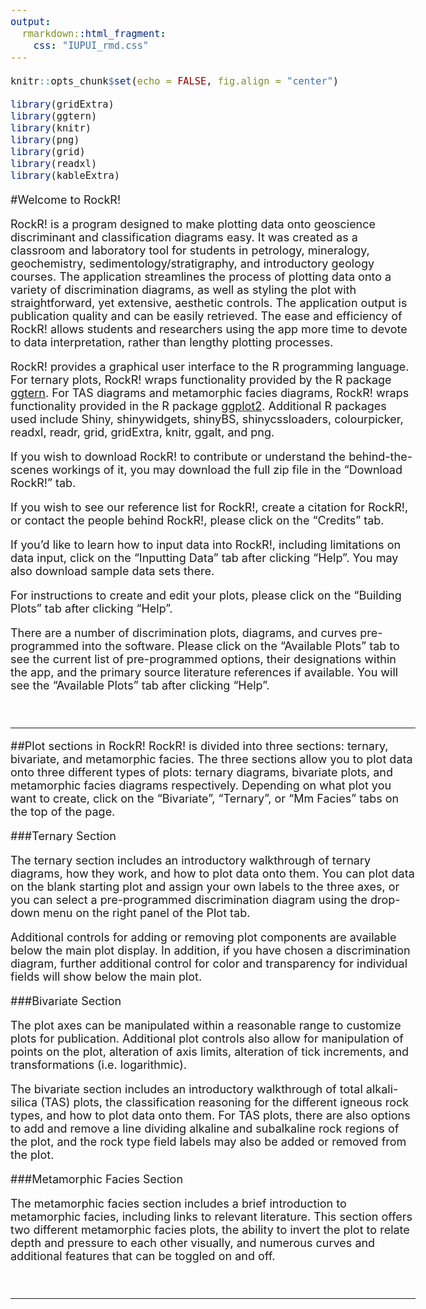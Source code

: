 ```yaml
---
output:
  rmarkdown::html_fragment:
    css: "IUPUI_rmd.css"
---
```


<style>
  body .main-container {
    max-width: 1400px;
  }
  
  body{ /* Normal  */
      font-size: 18px;
  }
</style>


```r
knitr::opts_chunk$set(echo = FALSE, fig.align = "center")

library(gridExtra)
library(ggtern)
library(knitr)
library(png)
library(grid)
library(readxl)
library(kableExtra)
```

#Welcome to RockR!

RockR! is a program designed to make plotting data onto geoscience discriminant and classification diagrams easy. It was created as a classroom and laboratory tool for students in petrology, mineralogy, geochemistry, sedimentology/stratigraphy, and introductory geology courses. The application streamlines the process of plotting data onto a variety of discrimination diagrams, as well as styling the plot with straightforward, yet extensive, aesthetic controls. The application output is publication quality and can be easily retrieved. The ease and efficiency of RockR! allows students and researchers using the app more time to devote to data interpretation, rather than lengthy plotting processes.

RockR! provides a graphical user interface to the R programming language. For ternary plots, RockR! wraps functionality provided by the R package <a href="http://www.ggtern.com/" target="_blank">ggtern</a>. For TAS diagrams and metamorphic facies diagrams, RockR! wraps functionality provided in the R package <a href="http://ggplot2.tidyverse.org/index.html" target="_blank">ggplot2</a>. Additional R packages used include Shiny, shinywidgets, shinyBS, shinycssloaders, colourpicker, readxl, readr, grid, gridExtra, knitr, ggalt, and png.

If you wish to download RockR! to contribute or understand the behind-the-scenes workings of it, you may download the full zip file in the "Download RockR!" tab.

If you wish to see our reference list for RockR!, create a citation for RockR!, or contact the people behind RockR!, please click on the "Credits" tab.

If you'd like to learn how to input data into RockR!, including limitations on data input, click on the "Inputting Data" tab after clicking "Help". You may also download sample data sets there.

For instructions to create and edit your plots, please click on the "Building Plots" tab after clicking "Help".

There are a number of discrimination plots, diagrams, and curves pre-programmed into the software. Please click on the "Available Plots" tab to see the current list of pre-programmed options, their designations within the app, and the primary source literature references if available. You will see the "Available Plots" tab after clicking "Help".


<br>
<hr>


##Plot sections in RockR!
RockR! is divided into three sections: ternary, bivariate, and metamorphic facies. The three sections allow you to plot data onto three different types of plots: ternary diagrams, bivariate plots, and metamorphic facies diagrams respectively. Depending on what plot you want to create, click on the "Bivariate", "Ternary", or "Mm Facies" tabs on the top of the page.

###Ternary Section

The ternary section includes an introductory walkthrough of ternary diagrams, how they work, and how to plot data onto them. You can plot data on the blank starting plot and assign your own labels to the three axes, or you can select a pre-programmed discrimination diagram using the drop-down menu on the right panel of the Plot tab.

Additional controls for adding or removing plot components are available below the main plot display. In addition, if you have chosen a discrimination diagram, further additional control for color and transparency for individual fields will show below the main plot.

###Bivariate Section

The plot axes can be manipulated within a reasonable range to customize plots for publication. Additional plot controls also allow for manipulation of points on the plot, alteration of axis limits, alteration of tick increments, and transformations (i.e. logarithmic).

The bivariate section includes an introductory walkthrough of total alkali-silica (TAS) plots, the classification reasoning for the different igneous rock types, and how to plot data onto them. For TAS plots, there are also options to add and remove a line dividing alkaline and subalkaline rock regions of the plot, and the rock type field labels may also be added or removed from the plot.


###Metamorphic Facies Section

The metamorphic facies section includes a brief introduction to metamorphic facies, including links to relevant literature. This section offers two different metamorphic facies plots, the ability to invert the plot to relate depth and pressure to each other visually, and numerous curves and additional features that can be toggled on and off.

<br>
<hr>

